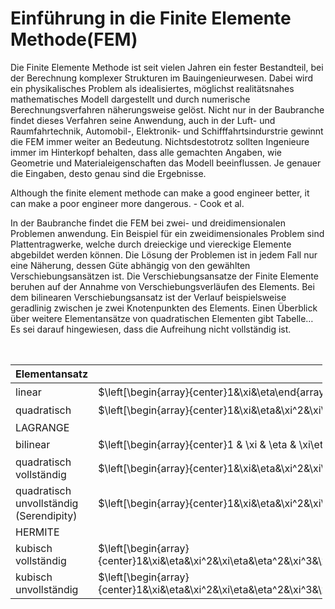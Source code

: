 # Einführung in die Finite Elemente Methode(FEM) {#sec-einfuehrung-FEM}

Die Finite Elemente Methode ist seit vielen Jahren ein fester Bestandteil, bei der Berechnung komplexer Strukturen im Bauingenieurwesen. Dabei wird ein physikalisches Problem als idealisiertes, möglichst realitätsnahes mathematisches Modell dargestellt und durch numerische Berechnungsverfahren näherungsweise gelöst. Nicht nur in der Baubranche findet dieses Verfahren seine Anwendung, auch in der Luft- und Raumfahrtechnik, Automobil-, Elektronik- und Schifffahrtsindurstrie gewinnt die FEM immer weiter an Bedeutung. Nichtsdestotrotz sollten Ingenieure immer im Hinterkopf behalten, dass alle gemachten Angaben, wie Geometrie und Materialeigenschaften das Modell beeinflussen. Je genauer die Eingaben, desto genau sind die Ergebnisse.

Although the finite element methode can make a good engineer better, it can make a poor engineer more dangerous. - Cook et al.

In der Baubranche findet die FEM bei zwei- und dreidimensionalen Problemen anwendung. Ein Beispiel für ein zweidimensionales Problem sind Plattentragwerke, welche durch dreieckige und viereckige Elemente abgebildet werden können. Die Lösung der Problemen ist in jedem Fall nur eine Näherung, dessen Güte abhängig von den gewählten Verschiebungsansätzen ist. Die Verschiebungsansatze der Finite Elemente beruhen auf der Annahme von Verschiebungsverläufen des Elements. Bei dem bilinearen Verschiebungsansatz ist der Verlauf beispielsweise geradlinig zwischen je zwei Knotenpunkten des Elements. Einen Überblick über weitere Elementansätze von quadratischen Elementen gibt Tabelle... Es sei darauf hingewiesen, dass die Aufreihung nicht vollständig ist.


+-------------+------------------------------------------------------------------------------------------------------------------------------------+-------------+-----------+
|Elementansatz|Polynome                                                                                                                            |Elementknoten|Stetigkeit |
+=============+====================================================================================================================================+=============+===========+
| linear      |$\left[\begin{array}{center}1&\xi&\eta\end{array}\right]$                                                                           |$4$          |$C^0$      |
+-------------+------------------------------------------------------------------------------------------------------------------------------------+-------------+-----------+
| quadratisch |$\left[\begin{array}{center}1&\xi&\eta&\xi^2&\xi\eta&\eta^2\end{array}\right]$                                                      |$4$          |$C^0$      |
+=============+====================================================================================================================================+=============+===========+
|LAGRANGE     |                                                                                                                                    |             |           |
+=============+====================================================================================================================================+=============+===========+
| bilinear    |$\left[\begin{array}{center}1 & \xi & \eta & \xi\eta \end{array}\right]$                                                            |$4$          |$C^0$      |
+-------------+------------------------------------------------------------------------------------------------------------------------------------+-------------+-----------+
| quadratisch |$\left[\begin{array}{center}1&\xi&\eta&\xi^2&\xi\eta&\eta^2&\xi^2\eta&\xi\eta^2&\xi^2\eta^2\end{array}\right]$                      |$9$          |$C^0$      |
| vollständig |                                                                                                                                    |             |           |
+-------------+------------------------------------------------------------------------------------------------------------------------------------+-------------+-----------+
| quadratisch |$\left[\begin{array}{center}1&\xi&\eta&\xi^2&\xi\eta&\eta^2&\xi^2\eta&\xi\eta^2\end{array}\right]$                                  |$8$          |$C^0$      |
|unvollständig|                                                                                                                                    |             |           |
|(Serendipity)|                                                                                                                                    |             |           |
+=============+====================================================================================================================================+=============+===========+
| HERMITE     |                                                                                                                                    |             |           |
+=============+====================================================================================================================================+=============+===========+
| kubisch     |$\left[\begin{array}{center}1&\xi&\eta&\xi^2&\xi\eta&\eta^2&\xi^3&\xi^2\eta&\xi\eta^2&\eta^3&\xi^3\eta&\xi\eta^3\end{array}\right]$ |$4$          |$C^1$      |
| vollständig |                                                                                                                                    |             |           |
+-------------+------------------------------------------------------------------------------------------------------------------------------------+-------------+-----------+
| kubisch     |$\left[\begin{array}{center}1&\xi&\eta&\xi^2&\xi\eta&\eta^2&\xi^3&\xi^2\eta&\xi\eta^2&\eta^3&\xi^3\eta&\xi\eta^3\end{array}\right]$ |$4$          |semi-$C^1$ |
|unvollständig|                                                                                                                                    |             |           |
+-------------+------------------------------------------------------------------------------------------------------------------------------------+-------------+-----------+

: Tabellenbeschreibung